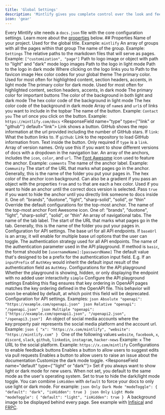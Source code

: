 ```yaml
---
title: 'Global Settings'
description: 'Mintlify gives you complete control over the look and feel of your documentation using the docs.json file'
icon: 'gear'
---
```

Every Mintlify site needs a `docs.json` file with the core configuration settings. Learn more about the [properties](#properties) below. ## Properties <ResponseField name="name" type="string" required> Name of your project. Used for the global title. Example: `mintlify` </ResponseField> <ResponseField name="navigation" type="Navigation[]" required> An array of groups with all the pages within that group <Expandable title="Navigation"> <ResponseField name="group" type="string"> The name of the group. Example: `Settings` </ResponseField> <ResponseField name="pages" type="string[]"> The relative paths to the markdown files that will serve as pages. Example: `["customization", "page"]` </ResponseField> </Expandable> </ResponseField> <ResponseField name="logo" type="string or object"> Path to logo image or object with path to "light" and "dark" mode logo images <Expandable title="Logo"> <ResponseField name="light" type="string"> Path to the logo in light mode </ResponseField> <ResponseField name="dark" type="string"> Path to the logo in dark mode </ResponseField> <ResponseField name="href" type="string" default="/"> Where clicking on the logo links you to </ResponseField> </Expandable> </ResponseField> <ResponseField name="favicon" type="string"> Path to the favicon image </ResponseField> <ResponseField name="colors" type="Colors"> Hex color codes for your global theme <Expandable title="Colors"> <ResponseField name="primary" type="string" required> The primary color. Used for most often for highlighted content, section headers, accents, in light mode </ResponseField> <ResponseField name="light" type="string"> The primary color for dark mode. Used for most often for highlighted content, section headers, accents, in dark mode </ResponseField> <ResponseField name="dark" type="string"> The primary color for important buttons </ResponseField> <ResponseField name="background" type="object"> The color of the background in both light and dark mode <Expandable title="Object"> <ResponseField name="light" type="string" required> The hex color code of the background in light mode </ResponseField> <ResponseField name="dark" type="string" required> The hex color code of the background in dark mode </ResponseField> </Expandable> </ResponseField> </Expandable> </ResponseField> <ResponseField name="topbarLinks" type="TopbarLink[]"> Array of `name`s and `url`s of links you want to include in the topbar <Expandable title="TopbarLink"> <ResponseField name="name" type="string"> The name of the button. Example: `Contact you` </ResponseField> <ResponseField name="url" type="string"> The url once you click on the button. Example: `https://mintlify.com/docs` </ResponseField> </Expandable> </ResponseField> <ResponseField name="topbarCtaButton" type="Call to Action"> <Expandable title="Topbar Call to Action"> <ResponseField name="type" type={'"link" or "github"'} default="link"> Link shows a button. GitHub shows the repo information at the url provided including the number of GitHub stars. </ResponseField> <ResponseField name="url" type="string"> If `link`: What the button links to. If `github`: Link to the repository to load GitHub information from. </ResponseField> <ResponseField name="name" type="string"> Text inside the button. Only required if `type` is a `link`. </ResponseField> </Expandable> </ResponseField> <ResponseField name="versions" type="string[]"> Array of version names. Only use this if you want to show different versions of docs with a dropdown in the navigation bar. </ResponseField> <ResponseField name="anchors" type="Anchor[]"> An array of the anchors, includes the `icon`, `color`, and `url`. <Expandable title="Anchor"> <ResponseField name="icon" type="string"> The [Font Awesome](https://fontawesome.com/search?q=heart) icon used to feature the anchor. Example: `comments` </ResponseField> <ResponseField name="name" type="string"> The name of the anchor label. Example: `Community` </ResponseField> <ResponseField name="url" type="string"> The start of the URL that marks what pages go in the anchor. Generally, this is the name of the folder you put your pages in. </ResponseField> <ResponseField name="color" type="string"> The hex color of the anchor icon background. Can also be a gradient if you pass an object with the properties `from` and `to` that are each a hex color. </ResponseField> <ResponseField name="version" type="string"> Used if you want to hide an anchor until the correct docs version is selected. </ResponseField> <ResponseField name="isDefaultHidden" type="boolean" default="false"> Pass `true` if you want to hide the anchor until you directly link someone to docs inside it. </ResponseField> <ResponseField name="iconType" default="duotone" type="string"> One of: "brands", "duotone", "light", "sharp-solid", "solid", or "thin" </ResponseField> </Expandable> </ResponseField> <ResponseField name="topAnchor" type="Object"> Override the default configurations for the top-most anchor. <Expandable title="Object"> <ResponseField name="name" default="Documentation" type="string"> The name of the top-most anchor </ResponseField> <ResponseField name="icon" default="book-open" type="string"> Font Awesome icon. </ResponseField> <ResponseField name="iconType" default="duotone" type="string"> One of: "brands", "duotone", "light", "sharp-solid", "solid", or "thin" </ResponseField> </Expandable> </ResponseField> <ResponseField name="tabs" type="Tabs[]"> An array of navigational tabs. <Expandable title="Tabs"> <ResponseField name="name" type="string"> The name of the tab label. </ResponseField> <ResponseField name="url" type="string"> The start of the URL that marks what pages go in the tab. Generally, this is the name of the folder you put your pages in. </ResponseField> </Expandable> </ResponseField> <ResponseField name="api" type="API"> Configuration for API settings. <Expandable title="API"> <ResponseField name="baseUrl" type="string"> The base url for all API endpoints. If `baseUrl` is an array, it will enable for multiple base url options that the user can toggle. </ResponseField> <ResponseField name="auth" type="Auth"> <Expandable title="Auth"> <ResponseField name="method" type='"bearer" | "basic" | "key"'> The authentication strategy used for all API endpoints. </ResponseField> <ResponseField name="name" type="string"> The name of the authentication parameter used in the API playground. If method is `basic`, the format should be `[usernameName]:[passwordName]` </ResponseField> <ResponseField name="inputPrefix" type="string"> The default value that's designed to be a prefix for the authentication input field. E.g. If an `inputPrefix` of `AuthKey` would inherit the default input result of the authentication field as `AuthKey`. </ResponseField> </Expandable> </ResponseField> <ResponseField name="playground" type="Playground"> Configurations for the API playground <Expandable title="Playground"> <ResponseField name="mode" default="show" type='"show" | "simple" | "hide"'> Whether the playground is showing, hidden, or only displaying the endpoint with no added user interactivity `simple` Configure the API playground settings </ResponseField> </Expandable> </ResponseField> <ResponseField name="maintainOrder" type="boolean"> Enabling this flag ensures that key ordering in OpenAPI pages matches the key ordering defined in the OpenAPI file. <Warning>This behavior will soon be enabled by default, at which point this field will be deprecated.</Warning> </ResponseField> </Expandable> </ResponseField> <ResponseField name="openapi" type="OpenApiSettings"> Configuration for API settings. Examples: <CodeGroup> ```json Absolute "openapi": "https://example.com/openapi.json" ``` ```json Relative "openapi": "/openapi.json" ``` ```json Multiple "openapi": ["https://example.com/openapi1.json", "/openapi2.json", "/openapi3.json"] ``` </CodeGroup> </ResponseField> <ResponseField name="footerSocials" type="FooterSocials"> An object of social media accounts where the key:property pair represents the social media platform and the account url. Example: ```json { "x": "https://x.com/mintlify", "website": "https://mintlify.com" } ``` <Expandable title="FooterSocials"> <ResponseField name="[key]" type="string"> One of the following values `website`, `facebook`, `x`, `discord`, `slack`, `github`, `linkedin`, `instagram`, `hacker-news` Example: `x` </ResponseField> <ResponseField name="property" type="string"> The URL to the social platform. Example: `https://x.com/mintlify` </ResponseField> </Expandable> </ResponseField> <ResponseField name="feedback" type="Feedback"> Configurations to enable feedback buttons <Expandable title="Feedback"> <ResponseField name="suggestEdit" type="boolean" default="false"> Enables a button to allow users to suggest edits via pull requests </ResponseField> <ResponseField name="raiseIssue" type="boolean" default="false"> Enables a button to allow users to raise an issue about the documentation </ResponseField> </Expandable> </ResponseField> <ResponseField name="modeToggle" type="ModeToggle"> Customize the dark mode toggle. <Expandable title="ModeToggle"> <ResponseField name="default" type={'"light" or "dark"'}> Set if you always want to show light or dark mode for new users. When not set, you default to the same mode as the user's operating system. </ResponseField> <ResponseField name="isHidden" type="boolean" default="false"> Set to true to hide the dark/light mode toggle. You can combine `isHidden` with `default` to force your docs to only use light or dark mode. For example: <CodeGroup> ```json Only Dark Mode "modeToggle": { "default": "dark", "isHidden": true } ``` ```json Only Light Mode "modeToggle": { "default": "light", "isHidden": true } ``` </CodeGroup> </ResponseField> </Expandable> </ResponseField> <ResponseField name="backgroundImage" type="string"> A background image to be displayed behind every page. See example with [Infisical](https://infisical.com/docs) and [FRPC](https://frpc.io). </ResponseField>
